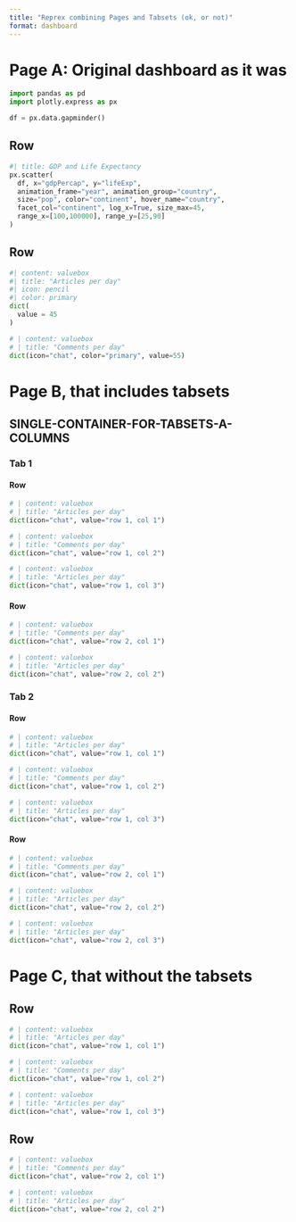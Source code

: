 ```yaml
--- 
title: "Reprex combining Pages and Tabsets (ok, or not)"
format: dashboard
--- 
```



# Page A: Original dashboard as it was

```python
import pandas as pd
import plotly.express as px

df = px.data.gapminder()
```

## Row {height=60%}

```python
#| title: GDP and Life Expectancy 
px.scatter(  
  df, x="gdpPercap", y="lifeExp", 
  animation_frame="year", animation_group="country", 
  size="pop", color="continent", hover_name="country",
  facet_col="continent", log_x=True, size_max=45, 
  range_x=[100,100000], range_y=[25,90] 
)  
```

## Row {height=40%}

```python
#| content: valuebox
#| title: "Articles per day"
#| icon: pencil
#| color: primary
dict(
  value = 45
)
```

```python
# | content: valuebox
# | title: "Comments per day"
dict(icon="chat", color="primary", value=55)
```



# Page B, that includes tabsets {orientation="columns"}

## SINGLE-CONTAINER-FOR-TABSETS-A-COLUMNS {.tabset}

### Tab 1 

#### Row 

```python
# | content: valuebox
# | title: "Articles per day"
dict(icon="chat", value="row 1, col 1")
```

```python
# | content: valuebox
# | title: "Comments per day"
dict(icon="chat", value="row 1, col 2")
```

```python
# | content: valuebox
# | title: "Articles per day"
dict(icon="chat", value="row 1, col 3")
```

#### Row 

```python
# | content: valuebox
# | title: "Comments per day"
dict(icon="chat", value="row 2, col 1")
```

```python
# | content: valuebox
# | title: "Articles per day"
dict(icon="chat", value="row 2, col 2")
```



### Tab 2 

#### Row

```python
# | content: valuebox
# | title: "Articles per day"
dict(icon="chat", value="row 1, col 1")
```

```python
# | content: valuebox
# | title: "Comments per day"
dict(icon="chat", value="row 1, col 2")
```

```python
# | content: valuebox
# | title: "Articles per day"
dict(icon="chat", value="row 1, col 3")
```

#### Row 

```python
# | content: valuebox
# | title: "Comments per day"
dict(icon="chat", value="row 2, col 1")
```

```python
# | content: valuebox
# | title: "Articles per day"
dict(icon="chat", value="row 2, col 2")
```

```python
# | content: valuebox
# | title: "Articles per day"
dict(icon="chat", value="row 2, col 3")
```


# Page C, that without the tabsets 

## Row 

```python
# | content: valuebox
# | title: "Articles per day"
dict(icon="chat", value="row 1, col 1")
```

```python
# | content: valuebox
# | title: "Comments per day"
dict(icon="chat", value="row 1, col 2")
```

```python
# | content: valuebox
# | title: "Articles per day"
dict(icon="chat", value="row 1, col 3")
```

## Row 

```python
# | content: valuebox
# | title: "Comments per day"
dict(icon="chat", value="row 2, col 1")
```

```python
# | content: valuebox
# | title: "Articles per day"
dict(icon="chat", value="row 2, col 2")
```

